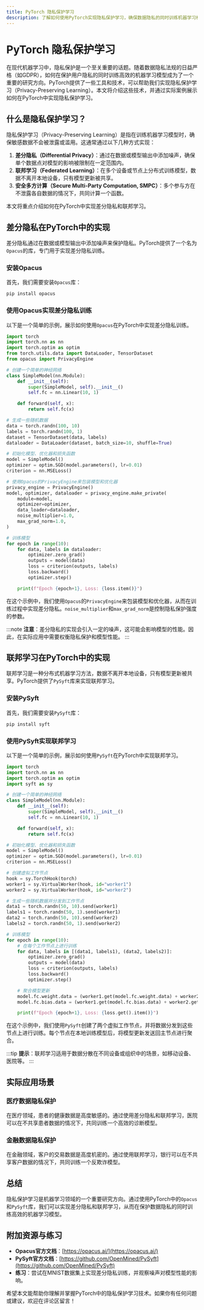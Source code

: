 ```yaml
---
title: PyTorch 隐私保护学习
description: 了解如何使用PyTorch实现隐私保护学习，确保数据隐私的同时训练机器学习模型。
---
```


# PyTorch 隐私保护学习

在现代机器学习中，隐私保护是一个至关重要的话题。随着数据隐私法规的日益严格（如GDPR），如何在保护用户隐私的同时训练高效的机器学习模型成为了一个重要的研究方向。PyTorch提供了一些工具和技术，可以帮助我们实现隐私保护学习（Privacy-Preserving Learning）。本文将介绍这些技术，并通过实际案例展示如何在PyTorch中实现隐私保护学习。

## 什么是隐私保护学习？

隐私保护学习（Privacy-Preserving Learning）是指在训练机器学习模型时，确保敏感数据不会被泄露或滥用。这通常通过以下几种方式实现：

1. **差分隐私（Differential Privacy）**：通过在数据或模型输出中添加噪声，确保单个数据点对模型的影响被限制在一定范围内。
2. **联邦学习（Federated Learning）**：在多个设备或节点上分布式训练模型，数据不离开本地设备，只有模型更新被共享。
3. **安全多方计算（Secure Multi-Party Computation, SMPC）**：多个参与方在不泄露各自数据的情况下，共同计算一个函数。

本文将重点介绍如何在PyTorch中实现差分隐私和联邦学习。

## 差分隐私在PyTorch中的实现

差分隐私通过在数据或模型输出中添加噪声来保护隐私。PyTorch提供了一个名为`Opacus`的库，专门用于实现差分隐私训练。

### 安装Opacus

首先，我们需要安装`Opacus`库：

```bash
pip install opacus
```

### 使用Opacus实现差分隐私训练

以下是一个简单的示例，展示如何使用`Opacus`在PyTorch中实现差分隐私训练。

```python
import torch
import torch.nn as nn
import torch.optim as optim
from torch.utils.data import DataLoader, TensorDataset
from opacus import PrivacyEngine

# 创建一个简单的神经网络
class SimpleModel(nn.Module):
    def __init__(self):
        super(SimpleModel, self).__init__()
        self.fc = nn.Linear(10, 1)

    def forward(self, x):
        return self.fc(x)

# 生成一些随机数据
data = torch.randn(100, 10)
labels = torch.randn(100, 1)
dataset = TensorDataset(data, labels)
dataloader = DataLoader(dataset, batch_size=10, shuffle=True)

# 初始化模型、优化器和损失函数
model = SimpleModel()
optimizer = optim.SGD(model.parameters(), lr=0.01)
criterion = nn.MSELoss()

# 使用Opacus的PrivacyEngine来包装模型和优化器
privacy_engine = PrivacyEngine()
model, optimizer, dataloader = privacy_engine.make_private(
    module=model,
    optimizer=optimizer,
    data_loader=dataloader,
    noise_multiplier=1.0,
    max_grad_norm=1.0,
)

# 训练模型
for epoch in range(10):
    for data, labels in dataloader:
        optimizer.zero_grad()
        outputs = model(data)
        loss = criterion(outputs, labels)
        loss.backward()
        optimizer.step()

    print(f"Epoch {epoch+1}, Loss: {loss.item()}")
```

在这个示例中，我们使用`Opacus`的`PrivacyEngine`来包装模型和优化器，从而在训练过程中实现差分隐私。`noise_multiplier`和`max_grad_norm`是控制隐私保护强度的参数。

:::note
**注意**：差分隐私的实现会引入一定的噪声，这可能会影响模型的性能。因此，在实际应用中需要权衡隐私保护和模型性能。
:::

## 联邦学习在PyTorch中的实现

联邦学习是一种分布式机器学习方法，数据不离开本地设备，只有模型更新被共享。PyTorch提供了`PySyft`库来实现联邦学习。

### 安装PySyft

首先，我们需要安装`PySyft`库：

```bash
pip install syft
```

### 使用PySyft实现联邦学习

以下是一个简单的示例，展示如何使用`PySyft`在PyTorch中实现联邦学习。

```python
import torch
import torch.nn as nn
import torch.optim as optim
import syft as sy

# 创建一个简单的神经网络
class SimpleModel(nn.Module):
    def __init__(self):
        super(SimpleModel, self).__init__()
        self.fc = nn.Linear(10, 1)

    def forward(self, x):
        return self.fc(x)

# 初始化模型、优化器和损失函数
model = SimpleModel()
optimizer = optim.SGD(model.parameters(), lr=0.01)
criterion = nn.MSELoss()

# 创建虚拟工作节点
hook = sy.TorchHook(torch)
worker1 = sy.VirtualWorker(hook, id="worker1")
worker2 = sy.VirtualWorker(hook, id="worker2")

# 生成一些随机数据并分发到工作节点
data1 = torch.randn(50, 10).send(worker1)
labels1 = torch.randn(50, 1).send(worker1)
data2 = torch.randn(50, 10).send(worker2)
labels2 = torch.randn(50, 1).send(worker2)

# 训练模型
for epoch in range(10):
    # 在每个工作节点上进行训练
    for data, labels in [(data1, labels1), (data2, labels2)]:
        optimizer.zero_grad()
        outputs = model(data)
        loss = criterion(outputs, labels)
        loss.backward()
        optimizer.step()

    # 聚合模型更新
    model.fc.weight.data = (worker1.get(model.fc.weight.data) + worker2.get(model.fc.weight.data)) / 2
    model.fc.bias.data = (worker1.get(model.fc.bias.data) + worker2.get(model.fc.bias.data)) / 2

    print(f"Epoch {epoch+1}, Loss: {loss.get().item()}")
```

在这个示例中，我们使用`PySyft`创建了两个虚拟工作节点，并将数据分发到这些节点上进行训练。每个节点在本地训练模型后，将模型更新发送回主节点进行聚合。

:::tip
**提示**：联邦学习适用于数据分散在不同设备或组织中的场景，如移动设备、医院等。
:::

## 实际应用场景

### 医疗数据隐私保护

在医疗领域，患者的健康数据是高度敏感的。通过使用差分隐私和联邦学习，医院可以在不共享患者数据的情况下，共同训练一个高效的诊断模型。

### 金融数据隐私保护

在金融领域，客户的交易数据是高度机密的。通过使用联邦学习，银行可以在不共享客户数据的情况下，共同训练一个反欺诈模型。

## 总结

隐私保护学习是机器学习领域的一个重要研究方向。通过使用PyTorch中的`Opacus`和`PySyft`库，我们可以实现差分隐私和联邦学习，从而在保护数据隐私的同时训练高效的机器学习模型。

## 附加资源与练习

- **Opacus官方文档**：[https://opacus.ai/](https://opacus.ai/)
- **PySyft官方文档**：[https://github.com/OpenMined/PySyft](https://github.com/OpenMined/PySyft)
- **练习**：尝试在MNIST数据集上实现差分隐私训练，并观察噪声对模型性能的影响。

希望本文能帮助你理解并掌握PyTorch中的隐私保护学习技术。如果你有任何问题或建议，欢迎在评论区留言！